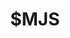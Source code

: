 ---
title: $MJS
searchable: false
icon: GlobeIcon
asIndexPage: true
description: |
  La guida alle convenzioni sui file di Nextra descrive in dettaglio la struttura e l'organizzazione dei file e delle directory all'interno di un progetto Nextra, incluso l'uso dei file `page.mdx`, `_meta.js` e `mdx-components.js`, nonché delle directory `content` e `src`.
---